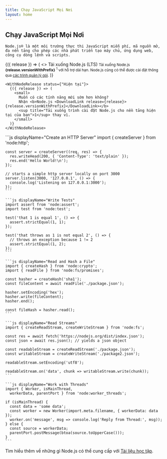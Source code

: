 ```yaml
---
title: Chạy JavaScript Mọi Nơi
layout: home
---
```


<section>
  <WithBadge section="index" />

  <div>
    <h1 className="special">Chạy JavaScript Mọi Nơi</h1>

    Node.js® là một môi trường thực thi JavaScript miễn phí, mã nguồn mở, đa nền tảng cho phép các nhà phát triển tạo máy chủ, ứng dụng web, công cụ dòng lệnh và scripts.
  </div>

  <div>
    <WithNodeRelease status={['Active LTS', 'Maintenance LTS']}>
      {({ release }) => (
        <>
          <DownloadButton release={release}>Tải xuống Node.js (LTS)</DownloadButton>
          <small>
            Tải xuống Node.js <b>{release.versionWithPrefix}</b>
            <sup title="Tải xuống trình cài đặt Node.js cho nền tảng hiện tại của bạn">1</sup> với hỗ trợ dài hạn.
            Node.js cũng có thể được cài đặt thông qua <a href="/download/package-manager">các trình quản lý gói</a>.
          </small>
        </>
      )}
    </WithNodeRelease>

    <WithNodeRelease status={"Hiện tại"}>
      {({ release }) => (
        <small>
          Muốn có các tính năng mới sớm hơn không?
          Nhận <b>Node.js <DownloadLink release={release}>{release.versionWithPrefix}</DownloadLink></b>
          <sup title="Tải xuống trình cài đặt Node.js cho nền tảng hiện tại của bạn">1</sup> thay vì.
        </small>
      )}
    </WithNodeRelease>
  </div>
</section>

<section>
  <div>
    ```js displayName="Create an HTTP Server"
    import { createServer } from 'node:http';

    const server = createServer((req, res) => {
      res.writeHead(200, { 'Content-Type': 'text/plain' });
      res.end('Hello World!\n');
    });

    // starts a simple http server locally on port 3000
    server.listen(3000, '127.0.0.1', () => {
      console.log('Listening on 127.0.0.1:3000');
    });
    ```

    ```js displayName="Write Tests"
    import assert from 'node:assert';
    import test from 'node:test';

    test('that 1 is equal 1', () => {
      assert.strictEqual(1, 1);
    });

    test('that throws as 1 is not equal 2', () => {
      // throws an exception because 1 != 2
      assert.strictEqual(1, 2);
    });
    ```

    ```js displayName="Read and Hash a File"
    import { createHash } from 'node:crypto';
    import { readFile } from 'node:fs/promises';

    const hasher = createHash('sha1');
    const fileContent = await readFile('./package.json');

    hasher.setEncoding('hex');
    hasher.write(fileContent);
    hasher.end();

    const fileHash = hasher.read();
    ```

    ```js displayName="Read Streams"
    import { createReadStream, createWriteStream } from 'node:fs';

    const res = await fetch('https://nodejs.org/dist/index.json');
    const json = await res.json(); // yields a json object

    const readableStream = createReadStream('./package.json');
    const writableStream = createWriteStream('./package2.json');

    readableStream.setEncoding('utf8');

    readableStream.on('data', chunk => writableStream.write(chunk));
    ```

    ```js displayName="Work with Threads"
    import { Worker, isMainThread,
      workerData, parentPort } from 'node:worker_threads';

    if (isMainThread) {
      const data = 'some data';
      const worker = new Worker(import.meta.filename, { workerData: data });
      worker.on('message', msg => console.log('Reply from Thread:', msg));
    } else {
      const source = workerData;
      parentPort.postMessage(btoa(source.toUpperCase()));
    }
    ```
  </div>

  Tìm hiểu thêm về những gì Node.js có thể cung cấp với [Tài liệu học tập](/learn).
</section>
